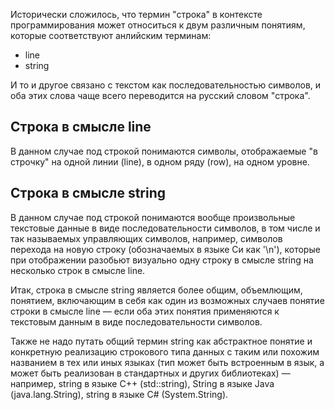 Исторически сложилось, что термин "строка" в контексте программирования может относиться к двум различным понятиям, которые соответствуют анлийским терминам:
* line
* string

И то и другое связано с текстом как последовательностью символов, и оба этих слова чаще всего переводится на русский словом "строка".

==Строка в смысле line==
В данном случае под строкой понимаются символы, отображаемые "в строчку" на одной линии (line), в одном ряду (row), на одном уровне.

==Строка в смысле string==
В данном случае под строкой понимаются вообще произвольные текстовые данные в виде последовательности символов, в том числе и так называемых управляющих символов, например, символов перехода на новую строку (обозначаемых в языке Си как '\n'), которые при отображении разобьют визуально одну строку в смысле string на несколько строк в смысле line.

Итак, строка в смысле string является более общим, объемлющим, понятием, включающим в себя как один из возможных случаев понятие строки в смысле line — если оба этих понятия применяются к текстовым данным в виде последовательности символов.

Также не надо путать общий термин string как абстрактное понятие и конкретную реализацию строкового типа данных с таким или похожим названием в тех или иных языках (тип может быть встроенным в язык, а может быть реализован в стандартных и других библиотеках) — например, string в языке C++ (std::string), String в языке Java (java.lang.String), string в языке C# (System.String).